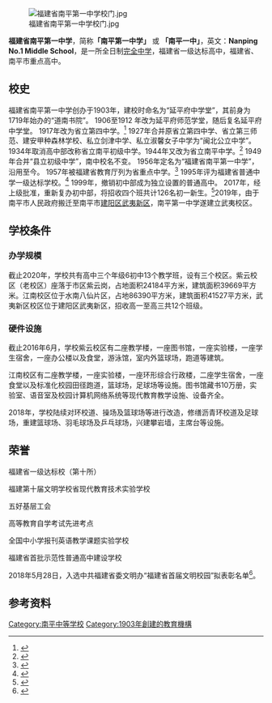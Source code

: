 {{Expand |time=2009-01-05T10:06:12+00:00 }}<!-- 本调用由 {{subst:Expand/auto}} 自动产生。 -->
{{Infobox School
| name = 福建省南平第一中学
| other_name = 南平一中
| image = File:Nanping_No.1_Middle_School_badge.jpg
| motto = 诚 毅 勤 实
| established = 1903年
| type = [[公立学校|公立]]
| religion = 
| affiliation =
| district = [[福建省|福建省]]
| grades = 初中1年级～3年级 高中1年级～3年级
| president = 
| principal = [[黄小青|黄小青]]
| dean = 
| college = 
| house = 
| sc =
| cs =  
| faculty = 
| staff = 
| students = 
| athletics = 
| conference = 
| colors = 
| mascot = 
| magazine = 《紫云心桥》
| free_label = 
| free_text = 
| free_label2 = 
| free_text2 = 
| free_label3 = 
| free_text3 = 
| address = [[福建省|福建省]][[南平市|南平市]][[延平区|延平区]][[紫云岗|紫云岗]]
| tel = 
| fax = 
| mail = 
| website = [http://www.fjnpyz.com/ 南平一中]
}}
[[File:福建省南平第一中学校门.jpg|thumb]]

'''福建省南平第一中学'''，简称'''「南平第一中学」''' 或 '''「南平一中」'''，英文：'''Nanping No.1 Middle School'''，是一所全日制[[中学|完全中学]]，福建省一级达标高中，福建省、南平市重点高中。

{{NoteTA
}}

== 校史 ==
福建省南平第一中学创办于1903年，建校时命名为“延平府中学堂”，其前身为1719年始办的“道南书院”。
1906至1912 年改为延平府师范学堂，随后复名延平府中学堂。
1917年改为省立第四中学。<ref>{{Cite book|title=南平市志|last=|first=|publisher=中华书局|year=1994年|isbn=|location=|pages=}}</ref>
1927年合并原省立第四中学、省立第三师范、建安甲种森林学校、私立剑津中学、私立淑馨女子中学为“闽北公立中学”。1934年取消高中部改称省立南平初级中学。1944年又改为省立南平中学。<ref>{{Cite book|title=南平年鉴|last=|first=|publisher=福建省地图出版社|year=1995年|isbn=|location=|pages=}}</ref>
1949年合并“县立初级中学”，南中校名不变。
1956年定名为“福建省南平第一中学”，沿用至今。
1957年被福建省教育厅列为省重点中学。<ref>{{Cite book|title=南平地区志|last=|first=|publisher=方志出版社|year=2004年|isbn=|location=|pages=}}</ref>
1995年评为福建省普通中学一级达标学校。<ref>{{Cite book|title=福建教育年鉴|last=|first=|publisher=福建教育出版社|year=1995年|isbn=|location=|pages=}}</ref>
1999年，撤销初中部成为独立设置的普通高中。
2017年，经上级批准，重新复办初中部，将招收四个班共计126名初一新生。<ref>{{Cite web|url=http://fj.qq.com/a/20170306/037204.htm|title=南平一中今秋恢复初中部招生 划片区域招生条件确定|accessdate=2018-02-12|author=大闽网|date=2017-03-06|publisher=}}</ref>2019年，由于南平市人民政府搬迁至南平市[[建阳区|建阳区]][[武夷新区|武夷新区]]，南平第一中学遂建立武夷校区。

== 学校条件 ==

=== 办学规模 ===
截止2020年，学校共有高中三个年级6初中13个教学班，设有三个校区。紫云校区（老校区）座落于市区紫云岗，占地面积24184平方米，建筑面积39669平方米。江南校区位于水南八仙片区，占地86390平方米，建筑面积41527平方米，武夷新区校区位于建阳区武夷新区，招收高一至高三共12个班级。

=== 硬件设施 ===
截止2016年6月，学校紫云校区有二座教学楼，一座图书馆，一座实验楼，一座学生宿舍，一座办公楼以及食堂，游泳馆，室内外篮球场，跑道等建筑。

江南校区有二座教学楼，一座实验楼，一座环形综合行政楼，二座学生宿舍，一座食堂以及标准化校园田径跑道，篮球场，足球场等设施。图书馆藏书10万册，实验室、语音室及校园计算机网络系统等现代教育教学设施、设备齐全。

2018年，学校陆续对环校道、操场及篮球场等进行改造，修缮沥青环校道及足球场，重建篮球场、羽毛球场及乒乓球场，兴建攀岩墙，主席台等设施。

== 荣誉 ==
福建省一级达标校（第十所）

福建第十届文明学校省现代教育技术实验学校

五好基层工会

高等教育自学考试先进考点

全国中小学报刊英语教学课题实验学校

福建省首批示范性普通高中建设学校 

2018年5月28日，入选中共福建省委文明办“福建省首届文明校园”拟表彰名单<ref>{{Cite web|title=关于我省2015－2017年度省级文明城市、文明村镇、文明单位、文明校园、文明家庭候选名单的公示 - 文明要讯 - 文明风|url=http://wmf.fjsen.com/topic/2018-05/28/content_21091257_all.htm#content_2|accessdate=2020-11-12|work=wmf.fjsen.com}}</ref>。

==参考资料==
{{reflist}}
{{福建省一级达标高级中学}}
[[Category:南平中等学校|Category:南平中等学校]]
[[Category:1903年創建的教育機構|Category:1903年創建的教育機構]]